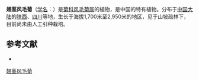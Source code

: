 {{Speciesbox
| name = 翅茎风毛菊
| status = 
| status_system = 
| image =
| genus = Saussurea
| species = cauloptera
| authority = Hand.-Mazz.
}}

'''翅茎风毛菊'''（[[学名|学名]]：{{lang|la|''Saussurea cauloptera''}}）是[[菊科|菊科]][[风毛菊属|风毛菊属]]的植物，是中国的特有植物。分布于[[中国大陆|中国大陆]]的[[陕西|陕西]]、[[四川|四川]]等地，生长于海拔1,700米至2,950米的地区，见于山坡疏林下，目前尚未由人工引种栽培。

== 参考文献 ==
<div class="references-small">
* {{cite web| url =http://www.bioinfo.cn/db05/KmzwSpecies.php?action=view&id=3698| title =翅茎风毛菊| work =《中国高等植物数据库全库》| publisher =中国科学院微生物研究所| author =昆明植物研究所| accessdate =2009-02-24| deadurl =yes| archiveurl =https://web.archive.org/web/20160305022927/http://www.bioinfo.cn/db05/KmzwSpecies.php?action=view&id=3698| archivedate =2016-03-05}}
</div>
{{Taxonbar|from=Q15226647}}

[[Category:风毛菊属|翅茎风毛菊]]


{{植物小作品}}